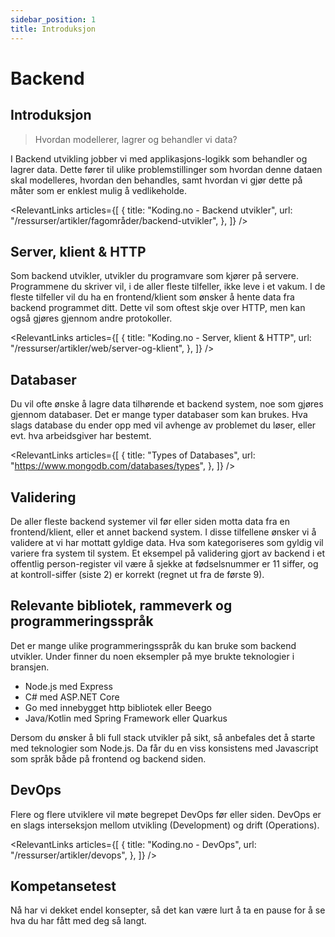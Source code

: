 ```yaml
---
sidebar_position: 1
title: Introduksjon
---
```



# Backend

## Introduksjon

> Hvordan modellerer, lagrer og behandler vi data? 

I Backend utvikling jobber vi med applikasjons-logikk som behandler og lagrer data. Dette fører til ulike problemstillinger som hvordan denne dataen skal modelleres, hvordan den behandles, samt hvordan vi gjør dette på måter som er enklest mulig å vedlikeholde.


<RelevantLinks
  articles={[
    {
      title: "Koding.no - Backend utvikler",
      url: "/ressurser/artikler/fagområder/backend-utvikler",
    },
  ]}
/>


## Server, klient & HTTP
Som backend utvikler, utvikler du programvare som kjører på servere. Programmene du skriver vil, i de aller fleste tilfeller, ikke leve i et vakum. I de fleste tilfeller vil du ha en frontend/klient som ønsker å hente data fra backend programmet ditt. Dette vil som oftest skje over <Tooltip hint="HTTP = HyperText Transfer Protocol. Dette er en protokoll for overføring av data/tekst, inkludert nettsider som denne.">HTTP</Tooltip>, men kan også gjøres gjennom andre protokoller. 



<RelevantLinks
  articles={[
    {
      title: "Koding.no - Server, klient & HTTP",
      url: "/ressurser/artikler/web/server-og-klient",
    },
  ]}
/>


## Databaser
Du vil ofte ønske å lagre data tilhørende et backend system, noe som gjøres gjennom databaser. Det er mange typer databaser som kan brukes. Hva slags database du ender opp med vil avhenge av problemet du løser, eller evt. hva arbeidsgiver har bestemt.

<RelevantLinks
  articles={[
    {
      title: "Types of Databases",
      url: "https://www.mongodb.com/databases/types",
    },
  ]}
/>


## Validering
De aller fleste backend systemer vil før eller siden motta data fra en frontend/klient, eller et annet backend system. I disse tilfellene ønsker vi å validere at vi har mottatt gyldige data. Hva som kategoriseres som gyldig vil variere fra system til system. Et eksempel på validering gjort av backend i et offentlig person-register vil være å sjekke at fødselsnummer er 11 siffer, og at kontroll-siffer (siste 2) er korrekt (regnet ut fra de første 9).



## Relevante bibliotek, rammeverk og programmeringsspråk
Det er mange ulike programmeringsspråk du kan bruke som backend utvikler. Under finner du noen eksempler på mye brukte teknologier i bransjen. 

- Node.js med Express
- C# med ASP.NET Core
- Go med innebygget http bibliotek eller Beego
- Java/Kotlin med Spring Framework eller Quarkus


Dersom du ønsker å bli <Tooltip hint="Utvikler som jobber både med frontend og backend kode.">full stack utvikler</Tooltip> på sikt, så anbefales det å starte med teknologier som Node.js. Da får du en viss konsistens med Javascript som språk både på frontend og backend siden.


## DevOps
Flere og flere utviklere vil møte begrepet DevOps før eller siden. DevOps er en slags interseksjon mellom utvikling (Development) og drift (Operations).

<RelevantLinks
  articles={[
    {
      title: "Koding.no - DevOps",
      url: "/ressurser/artikler/devops",
    },
  ]}
/>


## Kompetansetest
Nå har vi dekket endel konsepter, så det kan være lurt å ta en pause for å se hva du har fått med deg så langt.

<Test />
